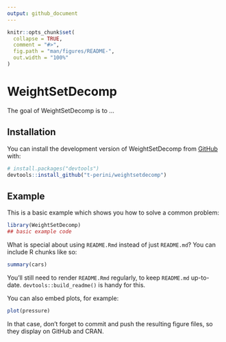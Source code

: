 ```yaml
---
output: github_document
---
```


<!-- README.md is generated from README.Rmd. Please edit that file -->

```r
knitr::opts_chunk$set(
  collapse = TRUE,
  comment = "#>",
  fig.path = "man/figures/README-",
  out.width = "100%"
)
```

# WeightSetDecomp

<!-- badges: start -->
<!-- badges: end -->

The goal of WeightSetDecomp is to ...

## Installation

You can install the development version of WeightSetDecomp from [GitHub](https://github.com/) with:

``` r
# install.packages("devtools")
devtools::install_github("t-perini/weightsetdecomp")
```

## Example

This is a basic example which shows you how to solve a common problem:

```r
library(WeightSetDecomp)
## basic example code
```

What is special about using `README.Rmd` instead of just `README.md`? You can include R chunks like so:

```r
summary(cars)
```

You'll still need to render `README.Rmd` regularly, to keep `README.md` up-to-date. `devtools::build_readme()` is handy for this.

You can also embed plots, for example:

```r
plot(pressure)
```

In that case, don't forget to commit and push the resulting figure files, so they display on GitHub and CRAN.
